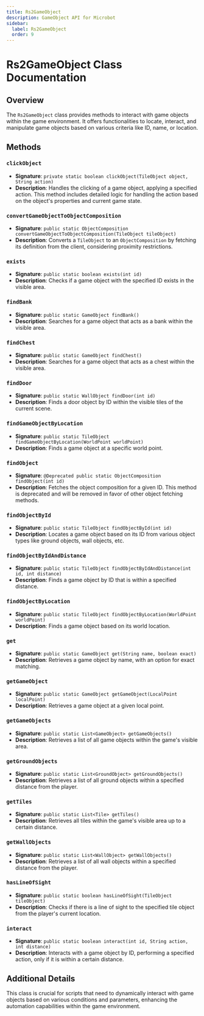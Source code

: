 ```yaml
---
title: Rs2GameObject
description: GameObject API for Microbot
sidebar:
  label: Rs2GameObject
  order: 9
---
```


# Rs2GameObject Class Documentation

## Overview
The `Rs2GameObject` class provides methods to interact with game objects within the game environment. It offers functionalities to locate, interact, and manipulate game objects based on various criteria like ID, name, or location.

## Methods

### `clickObject`
- **Signature**: `private static boolean clickObject(TileObject object, String action)`
- **Description**: Handles the clicking of a game object, applying a specified action. This method includes detailed logic for handling the action based on the object's properties and current game state.

### `convertGameObjectToObjectComposition`
- **Signature**: `public static ObjectComposition convertGameObjectToObjectComposition(TileObject tileObject)`
- **Description**: Converts a `TileObject` to an `ObjectComposition` by fetching its definition from the client, considering proximity restrictions.

### `exists`
- **Signature**: `public static boolean exists(int id)`
- **Description**: Checks if a game object with the specified ID exists in the visible area.

### `findBank`
- **Signature**: `public static GameObject findBank()`
- **Description**: Searches for a game object that acts as a bank within the visible area.

### `findChest`
- **Signature**: `public static GameObject findChest()`
- **Description**: Searches for a game object that acts as a chest within the visible area.

### `findDoor`
- **Signature**: `public static WallObject findDoor(int id)`
- **Description**: Finds a door object by ID within the visible tiles of the current scene.

### `findGameObjectByLocation`
- **Signature**: `public static TileObject findGameObjectByLocation(WorldPoint worldPoint)`
- **Description**: Finds a game object at a specific world point.

### `findObject`
- **Signature**: `@Deprecated public static ObjectComposition findObject(int id)`
- **Description**: Fetches the object composition for a given ID. This method is deprecated and will be removed in favor of other object fetching methods.

### `findObjectById`
- **Signature**: `public static TileObject findObjectById(int id)`
- **Description**: Locates a game object based on its ID from various object types like ground objects, wall objects, etc.

### `findObjectByIdAndDistance`
- **Signature**: `public static TileObject findObjectByIdAndDistance(int id, int distance)`
- **Description**: Finds a game object by ID that is within a specified distance.

### `findObjectByLocation`
- **Signature**: `public static TileObject findObjectByLocation(WorldPoint worldPoint)`
- **Description**: Finds a game object based on its world location.

### `get`
- **Signature**: `public static GameObject get(String name, boolean exact)`
- **Description**: Retrieves a game object by name, with an option for exact matching.

### `getGameObject`
- **Signature**: `public static GameObject getGameObject(LocalPoint localPoint)`
- **Description**: Retrieves a game object at a given local point.

### `getGameObjects`
- **Signature**: `public static List<GameObject> getGameObjects()`
- **Description**: Retrieves a list of all game objects within the game's visible area.

### `getGroundObjects`
- **Signature**: `public static List<GroundObject> getGroundObjects()`
- **Description**: Retrieves a list of all ground objects within a specified distance from the player.

### `getTiles`
- **Signature**: `public static List<Tile> getTiles()`
- **Description**: Retrieves all tiles within the game's visible area up to a certain distance.

### `getWallObjects`
- **Signature**: `public static List<WallObject> getWallObjects()`
- **Description**: Retrieves a list of all wall objects within a specified distance from the player.

### `hasLineOfSight`
- **Signature**: `public static boolean hasLineOfSight(TileObject tileObject)`
- **Description**: Checks if there is a line of sight to the specified tile object from the player's current location.

### `interact`
- **Signature**: `public static boolean interact(int id, String action, int distance)`
- **Description**: Interacts with a game object by ID, performing a specified action, only if it is within a certain distance.

## Additional Details
This class is crucial for scripts that need to dynamically interact with game objects based on various conditions and parameters, enhancing the automation capabilities within the game environment.
